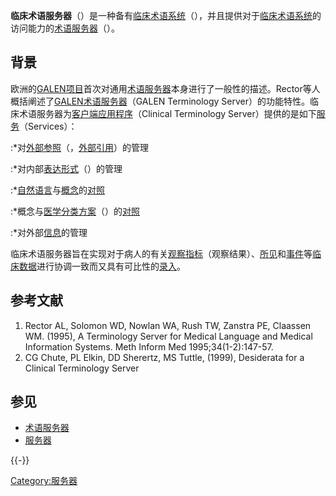'''临床术语服务器'''（{{lang-en|Clinical Terminology Server}}）是一种备有[[临床术语系统|临床术语系统]]（{{lang|en|Clinical Terminology}}），并且提供对于[[临床术语系统|临床术语系统]]的访问能力的[[术语服务器|术语服务器]]（{{lang|en|Terminology Server}}）。

== 背景 ==
欧洲的[[GALEN项目|GALEN项目]]首次对通用[[术语服务器|术语服务器]]本身进行了一般性的描述。Rector等人概括阐述了[[GALEN术语服务器|GALEN术语服务器]]（GALEN Terminology Server）的功能特性。临床术语服务器为[[客户端应用程序|客户端应用程序]]（Clinical Terminology Server）提供的是如下[[服务|服务]]（Services）：

:*对[[外部参照|外部参照]]（{{lang|en|external references}}，[[外部引用|外部引用]]）的管理
:*对内部[[表达形式|表达形式]]（{{lang|en|internal representations}}）的管理 
:*[[自然语言|自然语言]]与[[概念|概念]]的[[映射|对照]]
:*概念与[[医学分类方案|医学分类方案]]（{{lang|en|Medical classification schemes}}）的[[映射|对照]]
:*对外部[[信息|信息]]的管理

临床术语服务器旨在实现对于病人的有关[[观察指标|观察指标]]（观察结果）、[[所见|所见]]和[[事件|事件]]等[[临床数据|临床数据]]进行协调一致而又具有可比性的[[录入|录入]]。

== 参考文献 ==
# Rector AL, Solomon WD, Nowlan WA, Rush TW, Zanstra PE, Claassen WM. (1995), A Terminology Server for Medical Language and Medical Information Systems. Meth Inform Med 1995;34(1-2):147-57. 
# CG Chute, PL Elkin, DD Sherertz, MS Tuttle, (1999), Desiderata for a Clinical Terminology Server 

== 参见 ==
*[[术语服务器|术语服务器]]
*[[服务器|服务器]]

{{-}}
{{语义网}}

[[Category:服务器|Category:服务器]]
